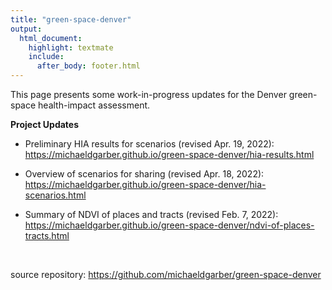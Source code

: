 ```yaml
---
title: "green-space-denver"
output:
  html_document:
    highlight: textmate
    include:
      after_body: footer.html
---
```


This page presents some work-in-progress updates for the Denver green-space health-impact assessment.

**Project Updates**

-   Preliminary HIA results for scenarios (revised Apr. 19, 2022): <https://michaeldgarber.github.io/green-space-denver/hia-results.html>

-   Overview of scenarios for sharing (revised Apr. 18, 2022): <https://michaeldgarber.github.io/green-space-denver/hia-scenarios.html>

-   Summary of NDVI of places and tracts (revised Feb. 7, 2022): <https://michaeldgarber.github.io/green-space-denver/ndvi-of-places-tracts.html>


<br>

source repository: <https://github.com/michaeldgarber/green-space-denver>
